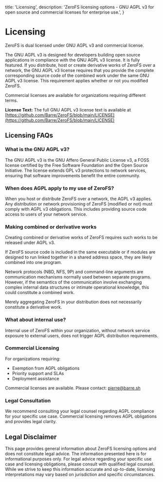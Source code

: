   title: 'Licensing',
  description: 'ZeroFS licensing options - GNU AGPL v3 for open source and commercial licenses for enterprise use.',
}

# Licensing

ZeroFS is dual licensed under GNU AGPL v3 and commercial license.

The GNU AGPL v3 is designed for developers building open source applications in compliance with the GNU AGPL v3 license. It is fully featured. If you distribute, host or create derivative works of ZeroFS over a network, the GNU AGPL v3 license requires that you provide the complete corresponding source code of the combined work under the same GNU AGPL v3 license. This requirement applies whether or not you modified ZeroFS.

Commercial licenses are available for organizations requiring different terms.

**License Text:** The full GNU AGPL v3 license text is available at [https://github.com/Barre/ZeroFS/blob/main/LICENSE](https://github.com/Barre/ZeroFS/blob/main/LICENSE)

## Licensing FAQs

### What is the GNU AGPL v3?

The GNU AGPL v3 is the GNU Affero General Public License v3, a FOSS license certified by the Free Software Foundation and the Open Source Initiative. The license extends GPL v3 protections to network services, ensuring that software improvements benefit the entire community.

### When does AGPL apply to my use of ZeroFS?

When you host or distribute ZeroFS over a network, the AGPL v3 applies. Any distribution or network provisioning of ZeroFS (modified or not) must comply with AGPL v3 obligations. This includes providing source code access to users of your network service.

### Making combined or derivative works

Creating combined or derivative works of ZeroFS requires such works to be released under AGPL v3.

If ZeroFS source code is included in the same executable or if modules are designed to run linked together in a shared address space, they are likely combined into one program.

Network protocols (NBD, NFS, 9P) and command-line arguments are communication mechanisms normally used between separate programs. However, if the semantics of the communication involve exchanging complex internal data structures or intimate operational knowledge, this could constitute a combined work.

Merely aggregating ZeroFS in your distribution does not necessarily constitute a derivative work.

### What about internal use?

Internal use of ZeroFS within your organization, without network service exposure to external users, does not trigger AGPL distribution requirements.

### Commercial Licensing

For organizations requiring:
- Exemption from AGPL obligations
- Priority support and SLAs
- Deployment assistance

Commercial licenses are available. Please contact: pierre@barre.sh

### Legal Consultation

We recommend consulting your legal counsel regarding AGPL compliance for your specific use case. Commercial licensing removes AGPL obligations and provides legal clarity.

## Legal Disclaimer

This page provides general information about ZeroFS licensing options and does not constitute legal advice. The information presented here is for informational purposes only. For legal advice regarding your specific use case and licensing obligations, please consult with qualified legal counsel. While we strive to keep this information accurate and up-to-date, licensing interpretations may vary based on jurisdiction and specific circumstances.

